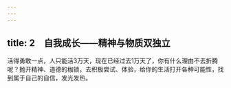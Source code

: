 ```yaml
---
---
---
```

title: 2　自我成长——精神与物质双独立
---




活得勇敢一点，人只能活3万天，现在已经过去1万天了，你有什么理由不去折腾呢？抛开精神、道德的枷锁，去积极尝试、体验，给你的生活打开各种可能性，找到属于自己的自信，发光发热。